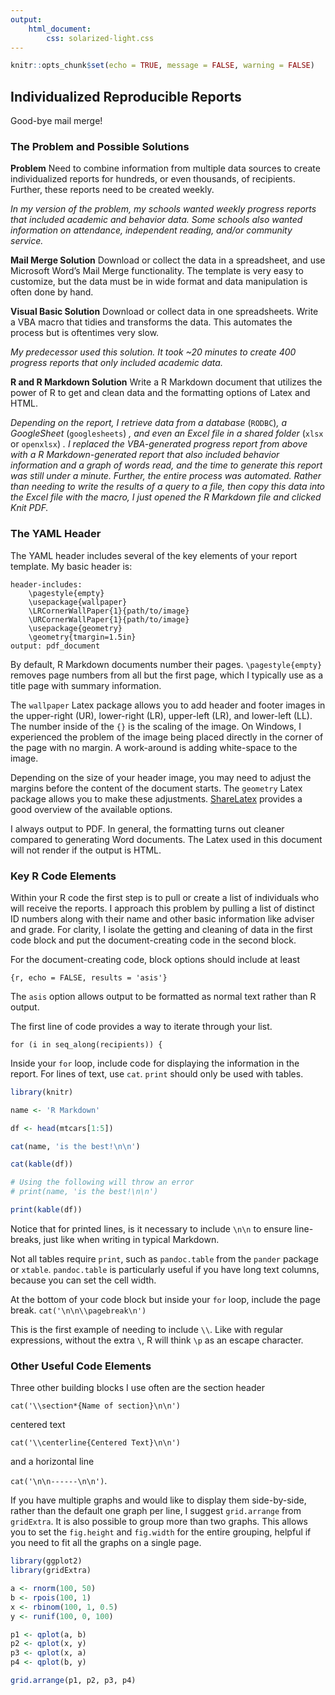 ```yaml
---
output: 
    html_document:
        css: solarized-light.css
---
```

```r
knitr::opts_chunk$set(echo = TRUE, message = FALSE, warning = FALSE)
```
## Individualized Reproducible Reports 
Good-bye mail merge!

### The Problem and Possible Solutions

**Problem** Need to combine information from multiple data sources to create individualized reports for hundreds, or even thousands, of recipients. Further, these reports need to be created weekly.

*In my version of the problem, my schools wanted weekly progress reports that included academic and behavior data. Some schools also wanted information on attendance, independent reading, and/or community service.*

**Mail Merge Solution** Download or collect the data in a spreadsheet, and use Microsoft Word's Mail Merge functionality. The template is very easy to customize, but the data must be in wide format and data manipulation is often done by hand.

**Visual Basic Solution** Download or collect data in one spreadsheets. Write a VBA macro that tidies and transforms the data. This automates the process but is oftentimes very slow. 

*My predecessor used this solution. It took ~20 minutes to create 400 progress reports that only included academic data.*

**R and R Markdown Solution** Write a R Markdown document that utilizes the power of R to get and clean data and the formatting options of Latex and HTML.

*Depending on the report, I retrieve data from a database* (`RODBC`)*, a GoogleSheet* (`googlesheets`) *, and even an Excel file in a shared folder* (`xlsx` or `openxlsx`) *. I replaced the VBA-generated progress report from above with a R Markdown-generated report that also included behavior information and a graph of words read, and the time to generate this report was still under a minute. Further, the entire process was automated. Rather than needing to write the results of a query to a file, then copy this data into the Excel file with the macro, I just opened the R Markdown file and clicked Knit PDF.*

### The YAML Header

The YAML header includes several of the key elements of your report template. My basic header is:

```
header-includes: 
    \pagestyle{empty} 
    \usepackage{wallpaper} 
    \LRCornerWallPaper{1}{path/to/image} 
    \URCornerWallPaper{1}{path/to/image} 
    \usepackage{geometry} 
    \geometry{tmargin=1.5in}
output: pdf_document
```

By default, R Markdown documents number their pages. `\pagestyle{empty}` removes page numbers from all but the first page, which I typically use as a title page with summary information. 

The `wallpaper` Latex package allows you to add header and footer images in the upper-right (UR), lower-right (LR), upper-left (LR), and lower-left (LL). The number inside of the `{}` is the scaling of the image. On Windows, I experienced the problem of the image being placed directly in the corner of the page with no margin. A work-around is adding white-space to the image.

Depending on the size of your header image, you may need to adjust the margins before the content of the document starts. The `geometry` Latex package allows you to make these adjustments. [ShareLatex](https://www.sharelatex.com/learn/Page_size_and_margins#Paper_size.2C_orientation_and_margins) provides a good overview of the available options.  

I always output to PDF. In general, the formatting turns out cleaner compared to generating Word documents. The Latex used in this document will not render if the output is HTML. 

### Key R Code Elements

Within your R code the first step is to pull or create a list of individuals who will receive the reports. I approach this problem by pulling a list of distinct ID numbers along with their name and other basic information like adviser and grade. For clarity, I isolate the getting and cleaning of data in the first code block and put the document-creating code in the second block.

For the document-creating code, block options should include at least

`{r, echo = FALSE, results = 'asis'}`

The `asis` option allows output to be formatted as normal text rather than R output. 

The first line of code provides a way to iterate through your list.

`for (i in seq_along(recipients)) {`

Inside your `for` loop, include code for displaying the information in the report. For lines of text, use `cat`. `print` should only be used with tables.

```r
library(knitr)

name <- 'R Markdown' 

df <- head(mtcars[1:5])

cat(name, 'is the best!\n\n')

cat(kable(df))

# Using the following will throw an error
# print(name, 'is the best!\n\n')

print(kable(df))

```

Notice that for printed lines, is it necessary to include `\n\n` to ensure line-breaks, just like when writing in typical Markdown.

Not all tables require `print`, such as `pandoc.table` from the `pander` package or `xtable`. `pandoc.table` is particularly useful if you have long text columns, because you can set the cell width.

At the bottom of your code block but inside your `for` loop, include the page break. `cat('\n\n\\pagebreak\n')`

This is the first example of needing to include `\\`. Like with regular expressions, without the extra `\`, R will think `\p` as an escape character.

### Other Useful Code Elements

Three other building blocks I use often are the section header 

`cat('\\section*{Name of section}\n\n')`

centered text 

`cat('\\centerline{Centered Text}\n\n')`

and a horizontal line 

`cat('\n\n------\n\n')`.

If you have multiple graphs and would like to display them side-by-side, rather than the default one graph per line, I suggest `grid.arrange` from `gridExtra`. It is also possible to group more than two graphs. This allows you to set the `fig.height` and `fig.width` for the entire grouping, helpful if you need to fit all the graphs on a single page.

```r
library(ggplot2)
library(gridExtra)

a <- rnorm(100, 50)
b <- rpois(100, 1)
x <- rbinom(100, 1, 0.5)
y <- runif(100, 0, 100)

p1 <- qplot(a, b)
p2 <- qplot(x, y)
p3 <- qplot(x, a)
p4 <- qplot(b, y)

grid.arrange(p1, p2, p3, p4)
```